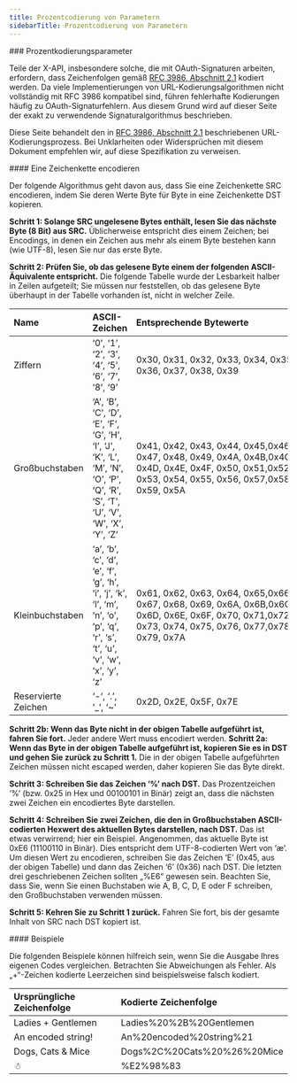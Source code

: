 ```yaml
---
title: Prozentcodierung von Parametern
sidebarTitle: Prozentcodierung von Parametern
---
```




<div id="percent-encoding-parameters">
  ### Prozentkodierungsparameter
</div>

Teile der X-API, insbesondere solche, die mit OAuth-Signaturen arbeiten, erfordern, dass Zeichenfolgen gemäß [RFC 3986, Abschnitt 2.1](http://tools.ietf.org/html/rfc3986#section-2.1) kodiert werden. Da viele Implementierungen von URL-Kodierungsalgorithmen nicht vollständig mit RFC 3986 kompatibel sind, führen fehlerhafte Kodierungen häufig zu OAuth-Signaturfehlern. Aus diesem Grund wird auf dieser Seite der exakt zu verwendende Signaturalgorithmus beschrieben.

Diese Seite behandelt den in [RFC 3986, Abschnitt 2.1](http://tools.ietf.org/html/rfc3986#section-2.1) beschriebenen URL-Kodierungsprozess. Bei Unklarheiten oder Widersprüchen mit diesem Dokument empfehlen wir, auf diese Spezifikation zu verweisen.
 

<div id="encoding-a-string">
  #### Eine Zeichenkette encodieren
</div>

Der folgende Algorithmus geht davon aus, dass Sie eine Zeichenkette SRC encodieren, indem Sie deren Werte Byte für Byte in eine Zeichenkette DST kopieren.

**Schritt 1: Solange SRC ungelesene Bytes enthält, lesen Sie das nächste Byte (8 Bit) aus SRC.** Üblicherweise entspricht dies einem Zeichen; bei Encodings, in denen ein Zeichen aus mehr als einem Byte bestehen kann (wie UTF-8), lesen Sie nur das erste Byte.

**Schritt 2: Prüfen Sie, ob das gelesene Byte einem der folgenden ASCII-Äquivalente entspricht.** Die folgende Tabelle wurde der Lesbarkeit halber in Zeilen aufgeteilt; Sie müssen nur feststellen, ob das gelesene Byte überhaupt in der Tabelle vorhanden ist, nicht in welcher Zeile.

| Name | ASCII-Zeichen | Entsprechende Bytewerte |
| :--- | :--- | :--- |
| Ziffern | ‘0’, ‘1’, ‘2’, ‘3’, ‘4’, ‘5’, ‘6’, ‘7’, ‘8’, ‘9’ | 0x30, 0x31, 0x32, 0x33, 0x34, 0x35, 0x36, 0x37, 0x38, 0x39 |
| Großbuchstaben | ‘A’, ‘B’, ‘C’, ‘D’, ‘E’, ‘F’, ‘G’, ‘H’, ‘I’, ‘J’, ‘K’, ‘L’, ‘M’, ‘N’, ‘O’, ‘P’, ‘Q’, ‘R’, ‘S’, ‘T’, ‘U’, ‘V’, ‘W’, ‘X’, ‘Y’, ‘Z’ | 0x41, 0x42, 0x43, 0x44, 0x45,0x46, 0x47, 0x48, 0x49, 0x4A, 0x4B,0x4C, 0x4D, 0x4E, 0x4F, 0x50, 0x51,0x52, 0x53, 0x54, 0x55, 0x56, 0x57,0x58, 0x59, 0x5A |
| Kleinbuchstaben | ‘a’, ‘b’, ‘c’, ‘d’, ‘e’, ‘f’, ‘g’, ‘h’, ‘i’, ‘j’, ‘k’, ‘l’, ‘m’, ‘n’, ‘o’, ‘p’, ‘q’, ‘r’, ‘s’, ‘t’, ‘u’, ‘v’, ‘w’, ‘x’, ‘y’, ‘z’ | 0x61, 0x62, 0x63, 0x64, 0x65,0x66, 0x67, 0x68, 0x69, 0x6A, 0x6B,0x6C, 0x6D, 0x6E, 0x6F, 0x70, 0x71,0x72, 0x73, 0x74, 0x75, 0x76, 0x77,0x78, 0x79, 0x7A |
| Reservierte Zeichen | ‘-‘, ‘.’, ‘_’, ‘~’ | 0x2D, 0x2E, 0x5F, 0x7E |

**Schritt 2b: Wenn das Byte nicht in der obigen Tabelle aufgeführt ist, fahren Sie fort.** Jeder andere Wert muss encodiert werden. **Schritt 2a: Wenn das Byte in der obigen Tabelle aufgeführt ist, kopieren Sie es in DST und gehen Sie zurück zu Schritt 1.** Die in der obigen Tabelle aufgeführten Zeichen müssen nicht escaped werden, daher kopieren Sie das Byte direkt.

**Schritt 3: Schreiben Sie das Zeichen ‘%’ nach DST.** Das Prozentzeichen ‘%’ (bzw. 0x25 in Hex und 00100101 in Binär) zeigt an, dass die nächsten zwei Zeichen ein encodiertes Byte darstellen.

**Schritt 4: Schreiben Sie zwei Zeichen, die den in Großbuchstaben ASCII-codierten Hexwert des aktuellen Bytes darstellen, nach DST.** Das ist etwas verwirrend; hier ein Beispiel. Angenommen, das aktuelle Byte ist 0xE6 (11100110 in Binär). Dies entspricht dem UTF-8-codierten Wert von ‘æ’. Um diesen Wert zu encodieren, schreiben Sie das Zeichen ‘E’ (0x45, aus der obigen Tabelle) und dann das Zeichen ‘6’ (0x36) nach DST. Die letzten drei geschriebenen Zeichen sollten „%E6“ gewesen sein. Beachten Sie, dass Sie, wenn Sie einen Buchstaben wie A, B, C, D, E oder F schreiben, den Großbuchstaben verwenden müssen.

**Schritt 5: Kehren Sie zu Schritt 1 zurück.** Fahren Sie fort, bis der gesamte Inhalt von SRC nach DST kopiert ist.
 

<div id="examples">
  #### Beispiele
</div>

Die folgenden Beispiele können hilfreich sein, wenn Sie die Ausgabe Ihres eigenen Codes vergleichen. Betrachten Sie Abweichungen als Fehler. Als „+“-Zeichen kodierte Leerzeichen sind beispielsweise falsch kodiert.

| Ursprüngliche Zeichenfolge | Kodierte Zeichenfolge |
| :--- | :--- |
| Ladies + Gentlemen | Ladies%20%2B%20Gentlemen |
| An encoded string! | An%20encoded%20string%21 |
| Dogs, Cats & Mice | Dogs%2C%20Cats%20%26%20Mice |
| ☃   | %E2%98%83 |